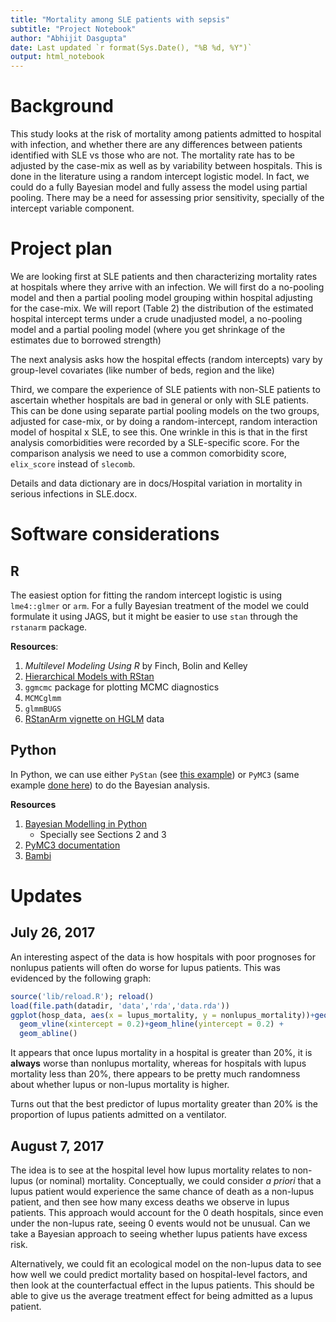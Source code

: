 ```yaml
---
title: "Mortality among SLE patients with sepsis"
subtitle: "Project Notebook"
author: "Abhijit Dasgupta"
date: Last updated `r format(Sys.Date(), "%B %d, %Y")`
output: html_notebook
---
```


# Background

This study looks at the risk of mortality among patients admitted to 
hospital with infection, and whether there are any differences between patients identified with SLE vs those who are not. The mortality rate
has to be adjusted by the case-mix as well as by variability between hospitals. This is done in the literature using a random intercept logistic model. In fact, we could do a fully Bayesian model and fully 
assess the model using partial pooling. There may be a need for assessing
prior sensitivity, specially of the intercept variable component. 

# Project plan

We are looking first at SLE patients and then characterizing mortality rates at hospitals where 
they arrive with an infection. We will first do a no-pooling model and then a partial pooling 
model grouping within hospital adjusting for the case-mix. We will report (Table 2) the distribution
of the estimated hospital intercept terms under a crude unadjusted model, a no-pooling model and a 
partial pooling model (where you get shrinkage of the estimates due to borrowed strength)

The next analysis asks how the hospital effects (random intercepts) vary by group-level covariates (like number of beds, region and the like)

Third, we compare the experience of SLE patients with non-SLE patients to ascertain whether hospitals
are bad in general or only with SLE patients. This can be done using separate partial pooling models on the two groups, adjusted for case-mix, or by doing a random-intercept, random interaction model of hospital x SLE, to see this. One wrinkle in this is that in the first
analysis comorbidities were recorded by a SLE-specific score. For the comparison analysis we need to use a common comorbidity score, `elix_score` instead of `slecomb`. 

Details and data dictionary are in docs/Hospital variation in mortality in serious infections in SLE.docx. 



# Software considerations

## R
 The easiest option for fitting the random intercept logistic is using `lme4::glmer` or `arm`. For a fully Bayesian treatment of the model we could formulate it using JAGS, but it might be easier to use `stan`  through the `rstanarm` package. 
 
__Resources__:

1. _Multilevel Modeling Using R_ by Finch, Bolin and Kelley
2. [Hierarchical Models with RStan](https://biologyforfun.wordpress.com/2016/11/10/hierarchical-models-with-rstan-part-1/)
3. `ggmcmc` package for plotting MCMC diagnostics
4. `MCMCglmm` 
5. `glmmBUGS`
6. [RStanArm vignette on HGLM](https://cran.rstudio.com/web/packages/rstanarm/vignettes/glmer.html)
data

## Python

In Python, we can use either `PyStan` (see [this example](http://mc-stan.org/users/documentation/case-studies/radon.html)) or `PyMC3` (same example [done here](http://twiecki.github.io/blog/2014/03/17/bayesian-glms-3/)) to do the Bayesian 
analysis. 

__Resources__

1. [Bayesian Modelling in Python](https://github.com/markdregan/Bayesian-Modelling-in-Python)
    + Specially see Sections 2 and 3
2. [PyMC3 documentation](https://pymc-devs.github.io/pymc3/notebooks/getting_started.html)
3. [Bambi](https://github.com/bambinos/bambi)


# Updates

## July 26, 2017

An interesting aspect of the data is how hospitals with poor prognoses for nonlupus
patients will often do worse for lupus patients. This was evidenced by the following 
graph:

```r
source('lib/reload.R'); reload()
load(file.path(datadir, 'data','rda','data.rda'))
ggplot(hosp_data, aes(x = lupus_mortality, y = nonlupus_mortality))+geom_point()+
  geom_vline(xintercept = 0.2)+geom_hline(yintercept = 0.2) +
  geom_abline()
```
It appears that once lupus mortality in a hospital is greater than 20%, it is __always__ worse than nonlupus mortality, whereas for hospitals with lupus mortality
less than 20%, there appears to be pretty much randomness about whether lupus or 
non-lupus mortality is higher. 

Turns out that the best predictor of lupus mortality greater than 20% is the proportion of lupus patients admitted on a ventilator.

## August 7, 2017

The idea is to see at the hospital level how lupus mortality relates to non-lupus (or nominal) 
mortality. Conceptually, we could consider _a priori_ that a lupus patient would experience the 
same chance of death as a non-lupus patient, and then see how many excess deaths we observe in lupus
patients. This approach would account for the 0 death hospitals, since even under the non-lupus rate, seeing 0 events would not be unusual. Can we take a Bayesian approach to seeing whether
lupus patients have excess risk. 

Alternatively, we could fit an ecological model on the non-lupus data to see how well we could predict mortality based on hospital-level factors, and then look at the counterfactual effect in the lupus patients. This should be able to give us the average treatment effect for being admitted as a lupus patient. 

